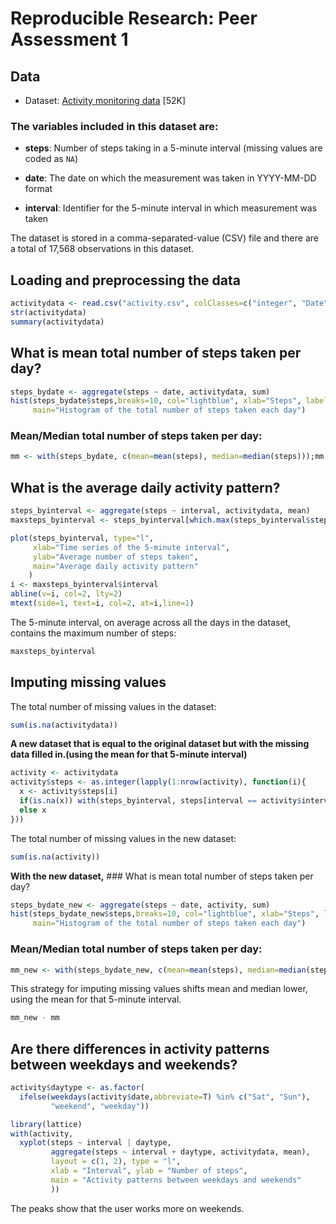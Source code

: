 # Reproducible Research: Peer Assessment 1

## Data
 
* Dataset: [Activity monitoring data](https://d396qusza40orc.cloudfront.net/repdata%2Fdata%2Factivity.zip) [52K]

### The variables included in this dataset are:

* **steps**: Number of steps taking in a 5-minute interval (missing
    values are coded as `NA`)

* **date**: The date on which the measurement was taken in YYYY-MM-DD
    format

* **interval**: Identifier for the 5-minute interval in which
    measurement was taken

The dataset is stored in a comma-separated-value (CSV) file and there
are a total of 17,568 observations in this dataset.

## Loading and preprocessing the data
```r
activitydata <- read.csv("activity.csv", colClasses=c("integer", "Date", "integer"))
str(activitydata)
summary(activitydata)
```

## What is mean total number of steps taken per day?
```r
steps_bydate <- aggregate(steps ~ date, activitydata, sum)
hist(steps_bydate$steps,breaks=10, col="lightblue", xlab="Steps", labels=TRUE,
     main="Histogram of the total number of steps taken each day")
```

### Mean/Median total number of steps taken per day:
```r
mm <- with(steps_bydate, c(mean=mean(steps), median=median(steps)));mm
```

## What is the average daily activity pattern?

```r
steps_byinterval <- aggregate(steps ~ interval, activitydata, mean)
maxsteps_byinterval <- steps_byinterval[which.max(steps_byinterval$steps),]

plot(steps_byinterval, type="l",
     xlab="Time series of the 5-minute interval",
     ylab="Average number of steps taken",
     main="Average daily activity pattern"
    )
i <- maxsteps_byinterval$interval
abline(v=i, col=2, lty=2)
mtext(side=1, text=i, col=2, at=i,line=1)
```

The 5-minute interval, on average across all the days in the dataset, contains the maximum number of steps:
```r
maxsteps_byinterval
```

## Imputing missing values

The total number of missing values in the dataset:
```r
sum(is.na(activitydata))
```
**A new dataset that is equal to the original dataset but with the missing data filled in.(using the mean for that 5-minute interval)**
```r
activity <- activitydata
activity$steps <- as.integer(lapply(1:nrow(activity), function(i){
  x <- activity$steps[i]
  if(is.na(x)) with(steps_byinterval, steps[interval == activity$interval[i]])
  else x
}))
```
The total number of missing values in the new dataset:
```r
sum(is.na(activity))
```
**With the new dataset,**
### What is mean total number of steps taken per day?
```r
steps_bydate_new <- aggregate(steps ~ date, activity, sum)
hist(steps_bydate_new$steps,breaks=10, col="lightblue", xlab="Steps", labels=TRUE,
     main="Histogram of the total number of steps taken each day")
```

### Mean/Median total number of steps taken per day:
```r
mm_new <- with(steps_bydate_new, c(mean=mean(steps), median=median(steps)));mm_new
```
This strategy for imputing missing values shifts mean and median lower, using the mean for that 5-minute interval.
```r
mm_new - mm
```

## Are there differences in activity patterns between weekdays and weekends?
```r
activity$daytype <- as.factor(
  ifelse(weekdays(activity$date,abbreviate=T) %in% c("Sat", "Sun"),
         "weekend", "weekday"))

library(lattice)
with(activity,
  xyplot(steps ~ interval | daytype, 
         aggregate(steps ~ interval + daytype, activitydata, mean), 
         layout = c(1, 2), type = "l",
         xlab = "Interval", ylab = "Number of steps",
         main = "Activity patterns between weekdays and weekends"
         ))
```

The peaks show that the user works more on weekends.